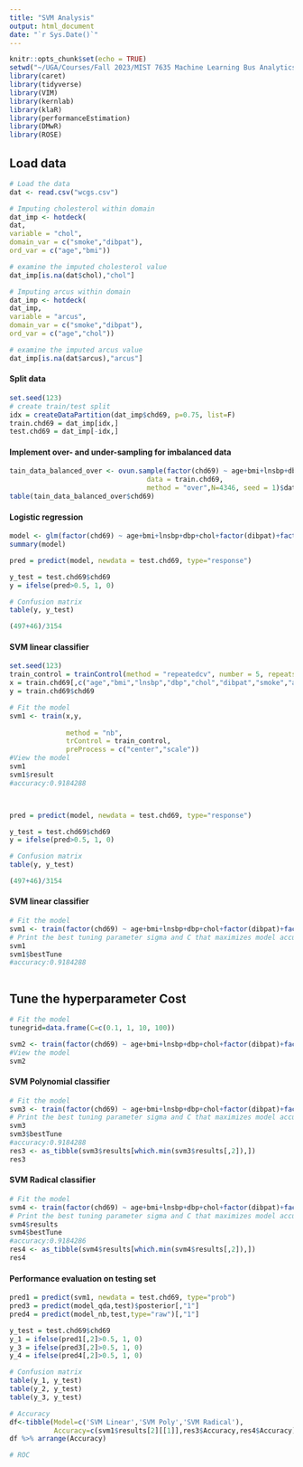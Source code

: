 ---
title: "SVM Analysis"
output: html_document
date: "`r Sys.Date()`"
---

```{r setup, include=FALSE}
knitr::opts_chunk$set(echo = TRUE)
setwd("~/UGA/Courses/Fall 2023/MIST 7635 Machine Learning Bus Analytics/Group Projects")
library(caret)
library(tidyverse)
library(VIM)
library(kernlab)
library(klaR)
library(performanceEstimation)
library(DMwR)
library(ROSE)
```

## Load data
```{r}
# Load the data
dat <- read.csv("wcgs.csv")
```

```{r}
# Imputing cholesterol within domain
dat_imp <- hotdeck(
dat,
variable = "chol",
domain_var = c("smoke","dibpat"),
ord_var = c("age","bmi"))

# examine the imputed cholesterol value  
dat_imp[is.na(dat$chol),"chol"]

# Imputing arcus within domain
dat_imp <- hotdeck(
dat_imp,
variable = "arcus",
domain_var = c("smoke","dibpat"),
ord_var = c("age","chol"))

# examine the imputed arcus value  
dat_imp[is.na(dat$arcus),"arcus"]

```

#### Split data
```{r}
set.seed(123)
# create train/test split
idx = createDataPartition(dat_imp$chd69, p=0.75, list=F)
train.chd69 = dat_imp[idx,]
test.chd69 = dat_imp[-idx,]
```

#### Implement over- and under-sampling for imbalanced data
```{r}
tain_data_balanced_over <- ovun.sample(factor(chd69) ~ age+bmi+lnsbp+dbp+chol+factor(dibpat)+factor(smoke)+factor(arcus),  
                                  data = train.chd69, 
                                  method = "over",N=4346, seed = 1)$data
table(tain_data_balanced_over$chd69)

```

#### Logistic regression
```{r}
model <- glm(factor(chd69) ~ age+bmi+lnsbp+dbp+chol+factor(dibpat)+factor(smoke)+factor(arcus), data = tain_data_balanced_both, family = binomial)
summary(model)

pred = predict(model, newdata = test.chd69, type="response")

y_test = test.chd69$chd69
y = ifelse(pred>0.5, 1, 0)

# Confusion matrix
table(y, y_test)

(497+46)/3154

```

#### SVM linear classifier
```{r}
set.seed(123)
train_control = trainControl(method = "repeatedcv", number = 5, repeats = 5, savePred=T, classProb=T)
x = train.chd69[,c("age","bmi","lnsbp","dbp","chol","dibpat","smoke","arcus")]
y = train.chd69$chd69

# Fit the model 
svm1 <- train(x,y, 
      
              method = "nb", 
              trControl = train_control,  
              preProcess = c("center","scale"))
#View the model
svm1
svm1$result
#accuracy:0.9184288



pred = predict(model, newdata = test.chd69, type="response")

y_test = test.chd69$chd69
y = ifelse(pred>0.5, 1, 0)

# Confusion matrix
table(y, y_test)

(497+46)/3154


```


#### SVM linear classifier
```{r}

# Fit the model 
svm1 <- train(factor(chd69) ~ age+bmi+lnsbp+dbp+chol+factor(dibpat)+factor(smoke)+factor(arcus), data = tain_data_balanced_over, method = "svmLinear", trControl = train_control, preProcess = c("center","scale"))
# Print the best tuning parameter sigma and C that maximizes model accuracy
svm1
svm1$bestTune
#accuracy:0.9184288



```

## Tune the hyperparameter Cost
```{r}
# Fit the model 
tunegrid=data.frame(C=c(0.1, 1, 10, 100))

svm2 <- train(factor(chd69) ~ age+bmi+lnsbp+dbp+chol+factor(dibpat)+factor(smoke)+factor(arcus), data = train.chd69, method = "svmLinear", trControl = train_control,  preProcess = c("center","scale"), tuneGrid = tunegrid) # might just use the default
#View the model
svm2
```

#### SVM Polynomial classifier
```{r}
# Fit the model 
svm3 <- train(factor(chd69) ~ age+bmi+lnsbp+dbp+chol+factor(dibpat)+factor(smoke)+factor(arcus), data = train.chd69, method = "svmPoly", trControl = train_control, preProcess = c("center","scale"))
# Print the best tuning parameter sigma and C that maximizes model accuracy
svm3
svm3$bestTune
#accuracy:0.9184288
res3 <- as_tibble(svm3$results[which.min(svm3$results[,2]),])
res3

```

#### SVM Radical classifier
```{r}
# Fit the model 
svm4 <- train(factor(chd69) ~ age+bmi+lnsbp+dbp+chol+factor(dibpat)+factor(smoke)+factor(arcus), data = train.chd69, method = "svmRadial", trControl = train_control, preProcess = c("center","scale"))
# Print the best tuning parameter sigma and C that maximizes model accuracy
svm4$results
svm4$bestTune
#accuracy:0.9184286	
res4 <- as_tibble(svm4$results[which.min(svm4$results[,2]),])
res4
```

#### Performance evaluation on testing set
```{r}
pred1 = predict(svm1, newdata = test.chd69, type="prob")
pred3 = predict(model_qda,test)$posterior[,"1"]
pred4 = predict(model_nb,test,type="raw")[,"1"]

y_test = test.chd69$chd69
y_1 = ifelse(pred1[,2]>0.5, 1, 0)
y_3 = ifelse(pred3[,2]>0.5, 1, 0)
y_4 = ifelse(pred4[,2]>0.5, 1, 0)

# Confusion matrix
table(y_1, y_test)
table(y_2, y_test)
table(y_3, y_test)

# Accuracy
df<-tibble(Model=c('SVM Linear','SVM Poly','SVM Radical'),
           Accuracy=c(svm1$results[2][[1]],res3$Accuracy,res4$Accuracy))
df %>% arrange(Accuracy)

# ROC


```



